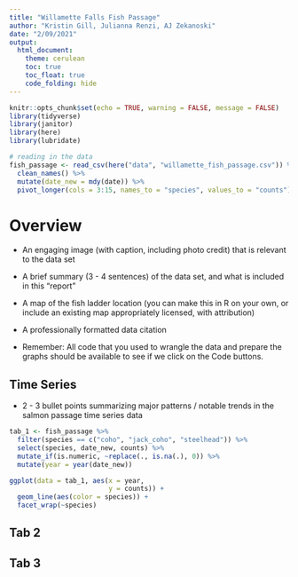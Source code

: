 ```yaml
---
title: "Willamette Falls Fish Passage"
author: "Kristin Gill, Julianna Renzi, AJ Zekanoski"
date: "2/09/2021"
output: 
  html_document:
    theme: cerulean
    toc: true
    toc_float: true
    code_folding: hide
---
```


```r
knitr::opts_chunk$set(echo = TRUE, warning = FALSE, message = FALSE)
library(tidyverse)
library(janitor)
library(here)
library(lubridate)
```

```r
# reading in the data
fish_passage <- read_csv(here("data", "willamette_fish_passage.csv")) %>% 
  clean_names() %>% 
  mutate(date_new = mdy(date)) %>% 
  pivot_longer(cols = 3:15, names_to = "species", values_to = "counts")
```

# Overview {.tabset}
- An engaging image (with caption, including photo credit) that is relevant to the data set

- A brief summary (3 - 4 sentences) of the data set, and what is included in this “report”

- A map of the fish ladder location (you can make this in R on your own, or include an existing map appropriately licensed, with attribution)

- A professionally formatted data citation

- Remember: All code that you used to wrangle the data and prepare the graphs should be available to see if we click on the Code buttons. 

## Time Series
- 2 - 3 bullet points summarizing major patterns / notable trends in the salmon passage time series data

```r
tab_1 <- fish_passage %>% 
  filter(species == c("coho", "jack_coho", "steelhead")) %>% 
  select(species, date_new, counts) %>% 
  mutate_if(is.numeric, ~replace(., is.na(.), 0)) %>% 
  mutate(year = year(date_new))

ggplot(data = tab_1, aes(x = year,
                         y = counts)) +
  geom_line(aes(color = species)) +
  facet_wrap(~species)
```

## Tab 2
## Tab 3
